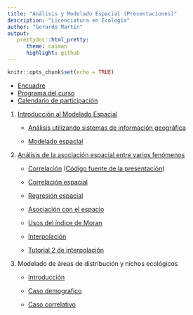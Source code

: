 ```yaml
---
title: "Análisis y Modelado Espacial (Presentaciones)"
description: "Licenciatura en Ecología"
author: "Gerardo Martín"
output:
   prettydoc::html_pretty:
      theme: caiman
      highlight: github
---
```


```r
knitr::opts_chunk$set(echo = TRUE)
```

- [Encuadre](Encuadre.pdf)
- [Programa del curso](Programa.pdf)
- [Calendario de participación](Calendario-participacion.pdf)
    
1. [Introducción al Modelado Espacial](Unidad-1/Introduccion.pdf)

    - [Análisis utilizando sistemas de información geográfica](Unidad-1/Analisis-SIG.pdf)
    
    - [Modelado espacial](Unidad-1/Modelado-espacial.pdf)
          
2. [Análisis de la asociación espacial entre varios fenómenos](Unidad-2/Intro-asociacion.pdf)

    - [Correlación](Unidad-2/Correlacion.pdf) ([Código fuente de la presentación](Unidad-2/Correlacion.Rmd))
    
    - [Correlación espacial](Unidad-2/Correlacion-espacial.pdf)
    
    - [Regresión espacial](Unidad-2/Regresion.pdf)
    
    - [Asociación con el espacio](Unidad-2/Asociacion-espacio.pdf)
    
    - [Usos del índice de Moran](Unidad-2/Usos-Moran.pdf)
    
    - [Interpolación](Unidad-2/Interpolacion.pdf)
    
    - [Tutorial 2 de interpolación](Unidad-2/Tutorial-splines-IDW.html)
    
3. Modelado de áreas de distribución y nichos ecológicos

    - [Introducción](Unidad-4/Introduccion-nichos.pdf)

    - [Caso demografico](Unidad-4/Caso-demografico.pdf)
    
    - [Caso correlativo](Unidad-4/Caso-correlativo.pdf)
    
